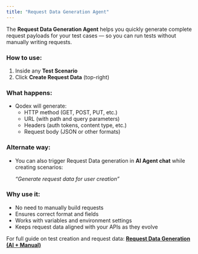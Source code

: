 ```yaml
---
title: "Request Data Generation Agent"
---
```


The **Request Data Generation Agent** helps you quickly generate complete request payloads for your test cases — so you can run tests without manually writing requests.

### How to use:

1. Inside any **Test Scenario**
2. Click **Create Request Data** (top-right)

### What happens:

- Qodex will generate:
  - HTTP method (GET, POST, PUT, etc.)
  - URL (with path and query parameters)
  - Headers (auth tokens, content type, etc.)
  - Request body (JSON or other formats)

### Alternate way:

- You can also trigger Request Data generation in **AI Agent chat** while creating scenarios:

  _“Generate request data for user creation”_

### Why use it:

- No need to manually build requests
- Ensures correct format and fields
- Works with variables and environment settings
- Keeps request data aligned with your APIs as they evolve

For full guide on test creation and request data: [**Request Data Generation (AI \+ Manual)**](https://docs.qodex.ai/request-data-generation-ai-manual)